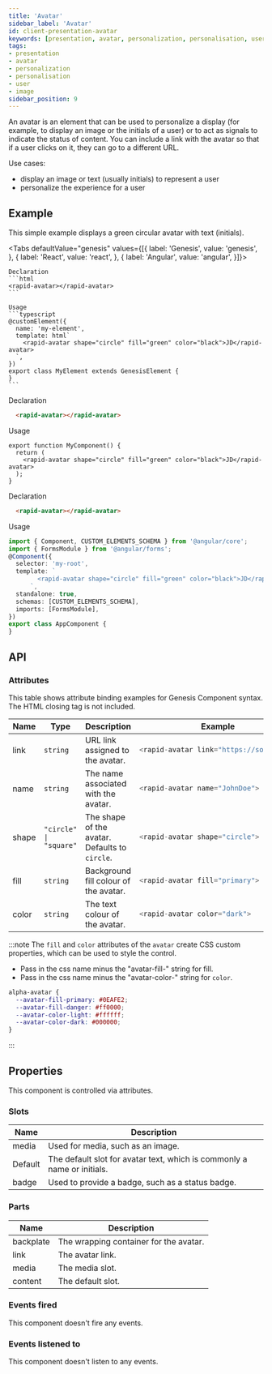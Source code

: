 ```yaml
---
title: 'Avatar'
sidebar_label: 'Avatar'
id: client-presentation-avatar
keywords: [presentation, avatar, personalization, personalisation, user, image]
tags:
- presentation
- avatar
- personalization
- personalisation
- user
- image
sidebar_position: 9
---
```



An avatar is an element that can be used to personalize a display (for example, to display an image or the initials of a user) or to act as signals to indicate the status of content. You can include a link with the avatar so that if a user clicks on it, they can go to a different URL.

Use cases:
* display an image or text (usually initials) to represent a user
* personalize the experience for a user

## Example
This simple example displays a green circular avatar with text (initials).

<AvatarDemo />

<Tabs defaultValue="genesis" values={[{ label: 'Genesis', value: 'genesis', }, { label: 'React', value: 'react', }, { label: 'Angular', value: 'angular', }]}>

  <TabItem value="genesis">

    Declaration
    ```html
    <rapid-avatar></rapid-avatar>
    ```

    Usage
    ```typescript
    @customElement({
      name: 'my-element',
      template: html`
        <rapid-avatar shape="circle" fill="green" color="black">JD</rapid-avatar>
      `,
    })
    export class MyElement extends GenesisElement {
    }
    ```

  </TabItem>
  <TabItem value="react">

  Declaration
  ```html
    <rapid-avatar></rapid-avatar>
  ```
  Usage
  ```tsx
  export function MyComponent() {
    return (
      <rapid-avatar shape="circle" fill="green" color="black">JD</rapid-avatar>
    );
  }
  ```
</TabItem>
  <TabItem value="angular">

  Declaration
  ```html
    <rapid-avatar></rapid-avatar>
  ```

  Usage
  ```typescript
  import { Component, CUSTOM_ELEMENTS_SCHEMA } from '@angular/core';
  import { FormsModule } from '@angular/forms';
  @Component({
    selector: 'my-root',
    template: `
          <rapid-avatar shape="circle" fill="green" color="black">JD</rapid-avatar>
        `,
    standalone: true,
    schemas: [CUSTOM_ELEMENTS_SCHEMA],
    imports: [FormsModule],
  })
  export class AppComponent {
  }
  ```
</TabItem>
</Tabs>

## API

### Attributes
This table shows attribute binding examples for Genesis Component syntax. The HTML closing tag is not included.

<table>
  <thead><tr><th>Name</th><th>Type</th><th>Description</th><th>Example</th></tr></thead>
  <tbody>
    <tr>
      <td>link</td>
      <td><code>string</code></td>
      <td>URL link assigned to the avatar.</td>
<td>

```typescript
<rapid-avatar link="https://someLink">
```

</td>
    </tr>
    <tr>
      <td>name</td>
      <td><code>string</code></td>
      <td>The name associated with the avatar.</td>
<td>

```typescript
<rapid-avatar name="JohnDoe">
```

</td>
    </tr>
    <tr>
      <td>shape</td>
      <td><code>"circle" | "square"</code></td>
      <td>The shape of the avatar. Defaults to <code>circle</code>.</td>
<td>

```typescript
<rapid-avatar shape="circle">
```

</td>
    </tr>
    <tr>
      <td>fill</td>
      <td><code>string</code></td>
      <td>Background fill colour of the avatar.</td>
<td>

```typescript
<rapid-avatar fill="primary">
```

</td>
    </tr>
    <tr>
      <td>color</td>
      <td><code>string</code></td>
      <td>The text colour of the avatar.</td>
<td>

```typescript
<rapid-avatar color="dark">
```

</td>
    </tr>
  </tbody>
</table>

:::note
  The `fill` and `color` attributes of the `avatar` create CSS custom properties, which can be used to style the control.

  - Pass in the css name minus the "avatar-fill-" string for fill.
  - Pass in the css name minus the "avatar-color-" string for `color`.

```css
alpha-avatar {
  --avatar-fill-primary: #0EAFE2;
  --avatar-fill-danger: #ff0000;
  --avatar-color-light: #ffffff;
  --avatar-color-dark: #000000;
}
```
:::

## Properties

This component is controlled via attributes.

### Slots

| Name | Description |
|---|---|
| media	| Used for media, such as an image. |
| Default |The default slot for avatar text, which is commonly a name or initials. |
| badge | Used to provide a badge, such as a status badge. |

### Parts

| Name | Description |
|---|---|
| backplate | The wrapping container for the avatar. |
| link | The avatar link. |
| media | The media slot. |
| content | The default slot. |

### Events fired

This component doesn't fire any events.

### Events listened to

This component doesn't listen to any events.
